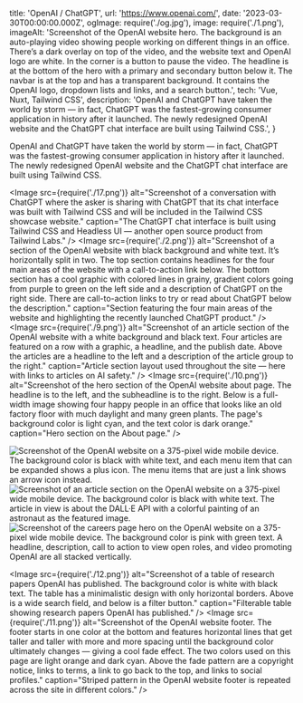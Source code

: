   title: 'OpenAI / ChatGPT',
  url: 'https://www.openai.com/',
  date: '2023-03-30T00:00:00.000Z',
  ogImage: require('./og.jpg'),
  image: require('./1.png'),
  imageAlt: 'Screenshot of the OpenAI website hero. The background is an auto-playing video showing people working on different things in an office. There’s a dark overlay on top of the video, and the website text and OpenAI logo are white. In the corner is a button to pause the video. The headline is at the bottom of the hero with a primary and secondary button below it. The navbar is at the top and has a transparent background. It contains the OpenAI logo, dropdown lists and links, and a search button.',
  tech: 'Vue, Nuxt, Tailwind CSS',
  description: 'OpenAI and ChatGPT have taken the world by storm — in fact, ChatGPT was the fastest-growing consumer application in history after it launched. The newly redesigned OpenAI website and the ChatGPT chat interface are built using Tailwind CSS.',
}

<Intro title="The fastest growing consumer application in history.">

OpenAI and ChatGPT have taken the world by storm — in fact, ChatGPT was the fastest-growing consumer application in history after it launched. The newly redesigned OpenAI website and the ChatGPT chat interface are built using Tailwind CSS.

</Intro>

<Image src={require('./17.png')} alt="Screenshot of a conversation with ChatGPT where the asker is sharing with ChatGPT that its chat interface was built with Tailwind CSS and will be included in the Tailwind CSS showcase website." caption="The ChatGPT chat interface is built using Tailwind CSS and Headless UI — another open source product from Tailwind Labs." />
<Image src={require('./2.png')} alt="Screenshot of a section of the OpenAI website with black background and white text. It’s horizontally split in two. The top section contains headlines for the four main areas of the website with a call-to-action link below. The bottom section has a cool graphic with colored lines in grainy, gradient colors going from purple to green on the left side and a description of ChatGPT on the right side. There are call-to-action links to try or read about ChatGPT below the description." caption="Section featuring the four main areas of the website and highlighting the recently launched ChatGPT product." />
<Image src={require('./9.png')} alt="Screenshot of an article section of the OpenAI website with a white background and black text. Four articles are featured on a row with a graphic, a headline, and the publish date. Above the articles are a headline to the left and a description of the article group to the right." caption="Article section layout used throughout the site — here with links to articles on AI safety." />
<Image src={require('./10.png')} alt="Screenshot of the hero section of the OpenAI website about page. The headline is to the left, and the subheadline is to the right. Below is a full-width image showing four happy people in an office that looks like an old factory floor with much daylight and many green plants. The page's background color is light cyan, and the text color is dark orange." caption="Hero section on the About page." />

<Mobile caption="The OpenAI website experience on a 375-pixel width mobile device.">
  <Image src={require('./13.png')} alt="Screenshot of the OpenAI website on a 375-pixel wide mobile device. The background color is black with white text, and each menu item that can be expanded shows a plus icon. The menu items that are just a link shows an arrow icon instead." />
  <Image src={require('./14.png')} alt="Screenshot of an article section on the OpenAI website on a 375-pixel wide mobile device. The background color is black with white text. The article in view is about the DALL·E API with a colorful painting of an astronaut as the featured image." />
  <Image src={require('./15.png')} alt="Screenshot of the careers page hero on the OpenAI website on a 375-pixel wide mobile device. The background color is pink with green text. A headline, description, call to action to view open roles, and video promoting OpenAI are all stacked vertically." />
</Mobile>

<Image src={require('./12.png')} alt="Screenshot of a table of research papers OpenAI has published. The background color is white with black text. The table has a minimalistic design with only horizontal borders. Above is a wide search field, and below is a filter button." caption="Filterable table showing research papers OpenAI has published." />
<Image src={require('./11.png')} alt="Screenshot of the OpenAI website footer. The footer starts in one color at the bottom and features horizontal lines that get taller and taller with more and more spacing until the background color ultimately changes — giving a cool fade effect. The two colors used on this page are light orange and dark cyan. Above the fade pattern are a copyright notice, links to terms, a link to go back to the top, and links to social profiles." caption="Striped pattern in the OpenAI website footer is repeated across the site in different colors." />
